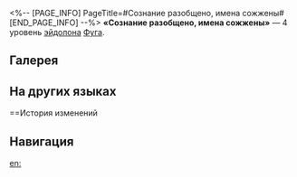 <%-- [PAGE_INFO]
PageTitle=#Сознание разобщено, имена сожжены#
[END_PAGE_INFO] --%>
{{Эйдолон Инфобокс
|Название         = Сознание разобщено, имена сожжены
|Изображение      = Эйдолон Сознание разобщено, имена сожжены.png
|Персонаж         = Фуга
|Уровень          = 4
|Длительность     = 
|Описание         = Урон пробития союзника со статусом Молитва лисы повышается на 20%.
|Свойство1        = 
|Масштабирование1 = 
}}
'''«Сознание разобщено, имена сожжены»''' — 4 уровень [[эйдолон]]а [[Фуга]].

==Галерея==
{{Галерея|position=left|captionalign=center
|Персонаж Фуга Эйдолон 4.png|Осколок Эйдолона
}}

==На других языках==
{{На других языках
|en   = Bereft of Form, Which Name to Bear
|zhs  = 自我离形，而今几姓
|zht  = 自我離形，而今幾姓
|ja   = {{Rubi|自我形|じがかたち}}を{{Rubi|離|はな}}れ、
{{Rubi|今|いま}}や{{Rubi|数多|あまた}}の{{Rubi|姓|せい}}となる
|ko   = 떠나보낸 형체, 짊어져 온 이름
|es   = Cambio de forma, cambio de nombre
|fr   = Transcendance de l'enveloppe charnelle
|ru   = Сознание разобщено, имена сожжены
|th   = Bereft of Form, Which Name to Bear
|vi   = Hóa Hình Tiên Biến, Phải Mang Tên Nào
|de   = Verwandeltes Ich, verlorene Namen
|id   = Bereft of Form, Which Name to Bear
|pt   = Desprovida de Forma, Qual Nome Ela Assume
}}

==История изменений
{{История изменений|3.5}}

==Навигация==
{{Навык Навбокс|Фуга}}

[[en:]]